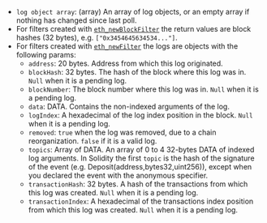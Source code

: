 - `log object array`: (array) An array of log objects, or an empty array if nothing has changed since last poll.
- For filters created with [`eth_newBlockFilter`](../../ethereum/json-rpc-methods/filter-methods/eth_newblockfilter.mdx) the return values are block hashes (32 bytes), e.g. `["0x3454645634534..."]`.
- For filters created with [`eth_newFilter`](../../ethereum/json-rpc-methods/filter-methods/eth_newfilter.mdx) the logs are objects with the following params:
  - `address`: 20 bytes. Address from which this log originated.
  - `blockHash`: 32 bytes. The hash of the block where this log was in. `Null` when it is a pending log.
  - `blockNumber`: The block number where this log was in. `Null` when it is a pending log.
  - `data`: DATA. Contains the non-indexed arguments of the log.
  - `logIndex`: A hexadecimal of the log index position in the block. `Null` when it is a pending log.
  - `removed`: `true` when the log was removed, due to a chain reorganization. `false` if it is a valid log.
  - `topics`: Array of DATA. An array of 0 to 4 32-bytes DATA of indexed log arguments. In Solidity the first `topic` is the hash of the signature of the event (e.g. Deposit(address,bytes32,uint256)), except when you declared the event with the anonymous specifier.
  - `transactionHash`: 32 bytes. A hash of the transactions from which this log was created. `Null` when it is a pending log.
  - `transactionIndex`: A hexadecimal of the transactions index position from which this log was created. `Null` when it is a pending log.
